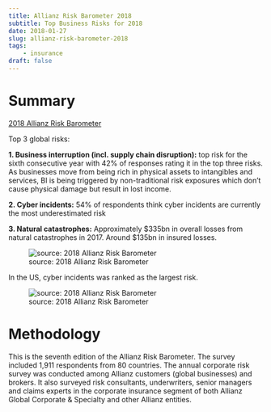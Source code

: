 ```yaml
---
title: Allianz Risk Barometer 2018
subtitle: Top Business Risks for 2018
date: 2018-01-27
slug: allianz-risk-barometer-2018
tags:
    - insurance
draft: false
---
```


# Summary

[2018 Allianz Risk Barometer](http://www.agcs.allianz.com/assets/PDFs/Reports/Allianz_Risk_Barometer_2018_EN.pdf)

Top 3 global risks:

**1. Business interruption (incl. supply chain disruption):** top risk for the sixth consecutive year with 42% of responses rating it in the top three risks. As businesses move from being rich in physical assets to intangibles and services, BI is being triggered by non-traditional risk exposures which don't cause physical damage but result in lost income.

**2. Cyber incidents:** 54% of respondents think cyber incidents are currently the most underestimated risk

**3. Natural catastrophes:** Approximately \$335bn in overall losses from natural catastrophes in 2017. Around \$135bn in insured losses.

![source: 2018 Allianz Risk Barometer](Allianz-top-10.png)

In the US, cyber incidents was ranked as the largest risk.

![source: 2018 Allianz Risk Barometer](Allianz-top-risks.png)

# Methodology

This is the seventh edition of the Allianz Risk Barometer. The survey included 1,911 respondents from 80 countries. The annual corporate risk survey was conducted among Allianz customers (global businesses) and brokers. It also surveyed risk consultants, underwriters, senior managers and claims experts in the corporate insurance segment of both Allianz Global Corporate & Specialty and other Allianz entities.
